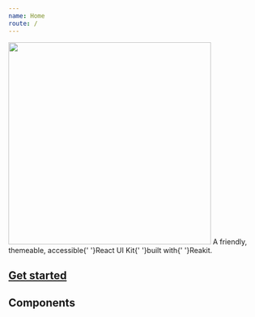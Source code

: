 ```yaml
---
name: Home
route: /
---
```



<Flex flexDirection="column" alignItems="center">
  <Image src={logo} width="400px" />
  <Heading use="h4" fontWeight="normal" marginBottom="5u">
    A friendly, themeable, accessible{' '}<Text use="strong">React UI Kit</Text>{' '}built with{' '}<Link href="https://reakit.io">Reakit</Link>.
  </Heading>
</Flex>

## [Get started](/getting-started)

## Components

<ComponentsList />
